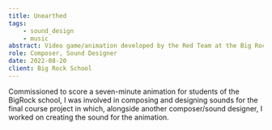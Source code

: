 ```yaml
---
title: Unearthed
tags:
    - sound_design
    - music
abstract: Video game/animation developed by the Red Team at the Big Rock School.
role: Composer, Sound Designer
date: 2022-08-20
client: Big Rock School
---
```



Commissioned to score a seven-minute animation for students of the BigRock school, I was involved in composing and designing sounds for the final course project in which, alongside another composer/sound designer, I worked on creating the sound for the animation.

<ContentEmbed url="OyU26_EKOxU" service="youtube" />